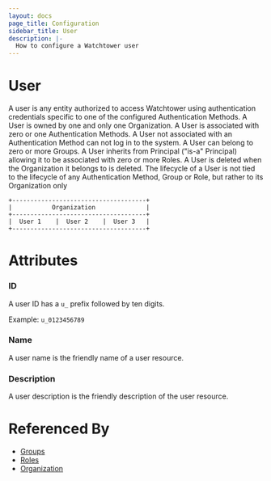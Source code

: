 ```yaml
---
layout: docs
page_title: Configuration
sidebar_title: User
description: |-
  How to configure a Watchtower user
---
```


# User

A user is any entity authorized to access Watchtower using authentication credentials specific to one of the configured Authentication Methods. A User is owned by one and only one Organization. A User is associated with zero or one Authentication Methods. A User not associated with an Authentication Method can not log in to the system. A User can belong to zero or more Groups. A User inherits from Principal ("is-a" Principal) allowing it to be associated with zero or more Roles. A User is deleted when the Organization it belongs to is deleted. The lifecycle of a User is not tied to the lifecycle of any Authentication Method, Group or Role, but rather to its Organization only

```shell-session
+-------------------------------------+
|           Organization              |
+-------------------------------------+
|  User 1    |  User 2    |  User 3   |
+-------------------------------------+
```

# Attributes

### ID

A user ID has a `u_` prefix followed by ten digits.

Example: `u_0123456789`

### Name

A user name is the friendly name of a user resource.

### Description

A user description is the friendly description of the user resource.

# Referenced By

- [Groups]()
- [Roles]()
- [Organization]()
